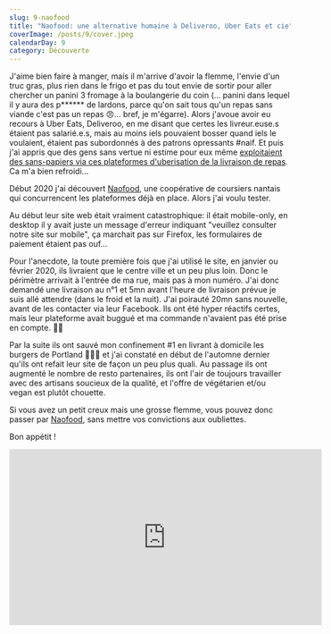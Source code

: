 ```yaml
---
slug: 9-naofood
title: "Naofood: une alternative humaine à Deliveroo, Uber Eats et cie"
coverImage: /posts/9/cover.jpeg
calendarDay: 9
category: Découverte
---
```


J'aime bien faire à manger, mais il m'arrive d'avoir la flemme, l'envie d'un truc gras, plus rien dans le frigo et pas du tout envie de sortir pour aller chercher un panini 3 fromage à la boulangerie du coin (... panini dans lequel il y aura des p\*\*\*\*\*\* de lardons, parce qu'on sait tous qu'un repas sans viande c'est pas un repas 😠... bref, je m'égarre). Alors j'avoue avoir eu recours à Uber Eats, Deliveroo, en me disant que certes les livreur.euse.s étaient pas salarié.e.s, mais au moins iels pouvaient bosser quand iels le voulaient, étaient pas subordonnés à des patrons opressants #naif. Et puis j'ai appris que des gens sans vertue ni estime pour eux même [exploitaient des sans-papiers via ces plateformes d'uberisation de la livraison de repas](https://www.nytimes.com/2019/06/16/business/uber-eats-deliveroo-glovo-migrants.html). Ca m'a bien refroidi...

Début 2020 j'ai découvert [Naofood](https://naofood.fr/), une coopérative de coursiers nantais qui concurrencent les plateformes déjà en place. Alors j'ai voulu tester.

Au début leur site web était vraiment catastrophique: il était mobile-only, en desktop il y avait juste un message d'erreur indiquant "veuillez consulter notre site sur mobile", ça marchait pas sur Firefox, les formulaires de paiement étaient pas ouf...

Pour l'anecdote, la toute première fois que j'ai utilisé le site, en janvier ou février 2020, ils livraient que le centre ville et un peu plus loin. Donc le périmètre arrivait à l'entrée de ma rue, mais pas à mon numéro. J'ai donc demandé une livraison au n°1 et 5mn avant l'heure de livraison prévue je suis allé attendre (dans le froid et la nuit). J'ai poirauté 20mn sans nouvelle, avant de les contacter via leur Facebook. Ils ont été hyper réactifs certes, mais leur plateforme avait buggué et ma commande n'avaient pas été prise en compte. 🤦‍♂️

Par la suite ils ont sauvé mon confinement #1 en livrant à domicile les burgers de Portland 🍔🍔🍔 et j'ai constaté en début de l'automne dernier qu'ils ont refait leur site de façon un peu plus quali. Au passage ils ont augmenté le nombre de resto partenaires, ils ont l'air de toujours travailler avec des artisans soucieux de la qualité, et l'offre de végétarien et/ou vegan est plutôt chouette.

Si vous avez un petit creux mais une grosse flemme, vous pouvez donc passer par [Naofood](https://naofood.fr/nos-restaurants), sans mettre vos convictions aux oubliettes.

Bon appétit !

<iframe
  width="560"
  height="315"
  src="https://www.youtube-nocookie.com/embed/ByMw25QGfg0"
  frameBorder="0"
  allow="accelerometer; autoplay; clipboard-write; encrypted-media; gyroscope; picture-in-picture"
  allowFullScreen
></iframe>
